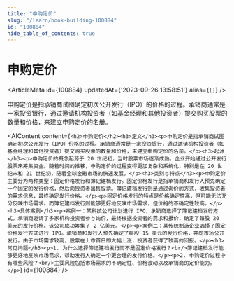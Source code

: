 ```yaml
---
title: "申购定价"
slug: "/learn/book-building-100884"
id: "100884"
hide_table_of_contents: true
---
```



# 申购定价

<ArticleMeta id={100884} updatedAt={'2023-09-26 13:58:51'} alias={`[]`} />
<div className='border-solid border-b border-t-0 my-4 border-[var(--ifm-color-gray-300)]' />

申购定价是指承销商试图确定初次公开发行（IPO）的价格的过程。承销商通常是一家投资银行，通过邀请机构投资者（如基金经理和其他投资者）提交购买股票的数量和价格，来建立申购定价的名册。

<AIContent content={`<h2>申购定价</h2><h3>定义</h3><p>申购定价是指承销商试图确定初次公开发行（IPO）价格的过程。承销商通常是一家投资银行，通过邀请机构投资者（如基金经理和其他投资者）提交购买股票的数量和价格，来建立申购定价的名册。</p><h3>起源</h3><p>申购定价的概念起源于 20 世纪初，当时股票市场逐渐成熟，企业开始通过公开发行股票来筹集资金。随着时间的推移，申购定价的过程变得更加复杂和系统化，特别是在 20 世纪末和 21 世纪初，随着全球金融市场的快速发展。</p><h3>类别与特点</h3><p>申购定价主要分为两种类型：固定价格发行和簿记建档发行。固定价格发行是指承销商和发行人预先确定一个固定的发行价格，然后向投资者出售股票。簿记建档发行则是通过询价的方式，收集投资者的需求信息，最终确定发行价格。</p><p>固定价格发行的特点是价格确定性高，但可能无法充分反映市场需求。而簿记建档发行则能够更好地反映市场需求，但价格的不确定性较高。</p><h3>具体案例</h3><p>案例一：某科技公司计划进行 IPO，承销商选择了簿记建档发行方式。承销商邀请了多家机构投资者参与询价，最终根据投资者的需求和报价，确定了每股 20 美元的发行价格。该公司成功筹集了 2 亿美元。</p><p>案例二：某传统制造企业选择了固定价格发行方式进行 IPO。承销商和发行人预先确定了每股 15 美元的发行价格，并向市场公开发行。由于市场需求较高，股票在上市首日即大幅上涨，投资者获得了较高的回报。</p><h3>常见问题</h3><p>1. 为什么选择簿记建档发行而不是固定价格发行？<br/>簿记建档发行能够更好地反映市场需求，帮助发行人确定一个更合理的发行价格。</p><p>2. 申购定价过程中有哪些风险？<br/>主要风险包括市场需求的不确定性、价格波动以及承销商的定价能力。</p>`} id={100884} />
